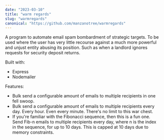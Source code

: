 ```yaml
---
date: "2023-03-10"
title: "warm regards"
slug: "warmregards"
canonical: "https://github.com/manzanotree/warmregards"
---
```

A program to automate email spam bombardment of strategic targets. 
To be used where the user has very little recourse against a 
much more powerful and unjust entity abusing its position. Such as when 
a landlord ignores requests for security deposit returns. 

Built with:
* Express
* Nodemailer

Features:
* Bulk send a configurable amount of emails to multiple recipients in one fell swoop.
* Bulk send a configurable amount of emails to multiple recipients every day. Every hour. Even every minute. 
There's no limit to this war chest.
* If you're familiar with the Fibonacci sequence, then this is a fun one. 
Send Fib-n emails to multiple recipients every day, where n is the index in the sequence, for up to 10 days. 
This is capped at 10 days due to memory constraints.